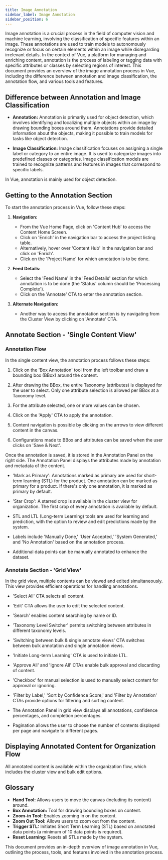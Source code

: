 ```yaml
---
title: Image Annotation 
sidebar_label: Image Annotation 
sidebar_position: 6
---
```





Image annotation is a crucial process in the field of computer vision and machine learning, involving the classification of specific features within an image. These annotations are used to train models to autonomously recognize or focus on certain elements within an image while disregarding irrelevant details. In the context of Vue, a platform for managing and enriching content, annotation is the process of labeling or tagging data with specific attributes or classes by selecting regions of interest. This document provides an overview of the image annotation process in Vue, including the difference between annotation and image classification, the annotation flow, and various tools and features.

## Difference between Annotation and Image Classification

- **Annotation:** Annotation is primarily used for object detection, which involves identifying and localizing multiple objects within an image by drawing bounding boxes around them. Annotations provide detailed information about the objects, making it possible to train models for tasks like object detection.

- **Image Classification:** Image classification focuses on assigning a single label or category to an entire image. It is used to categorize images into predefined classes or categories. Image classification models are trained to recognize patterns and features in images that correspond to specific labels.

In Vue, annotation is mainly used for object detection.

## Getting to the Annotation Section

To start the annotation process in Vue, follow these steps:

1. **Navigation:**
   - From the Vue Home Page, click on 'Content Hub' to access the Content Home Screen.
   - Click on 'Enrich' in the navigation bar to access the project listing table.
   - Alternatively, hover over 'Content Hub' in the navigation bar and click on 'Enrich'.
   - Click on the 'Project Name' for which annotation is to be done.

2. **Feed Details:**
   - Select the 'Feed Name' in the 'Feed Details' section for which annotation is to be done (the 'Status' column should be 'Processing Complete').
   - Click on the 'Annotate' CTA to enter the annotation section.

3. **Alternate Navigation:**
   - Another way to access the annotation section is by navigating from the Cluster View by clicking on 'Annotate' CTA.

## Annotate Section - 'Single Content View'

### Annotation Flow

In the single content view, the annotation process follows these steps:

1. Click on the 'Box Annotation' tool from the left toolbar and draw a bounding box (BBox) around the content.

2. After drawing the BBox, the entire Taxonomy (attributes) is displayed for the user to select. Only one attribute selection is allowed per BBox at a Taxonomy level.

3. For the attribute selected, one or more values can be chosen.

4. Click on the 'Apply' CTA to apply the annotation.

5. Content navigation is possible by clicking on the arrows to view different content in the canvas.

6. Configurations made to BBox and attributes can be saved when the user clicks on 'Save & Next'.

Once the annotation is saved, it is stored in the Annotation Panel on the right side. The Annotation Panel displays the attributes made by annotation and metadata of the content.

- 'Mark as Primary': Annotations marked as primary are used for short-term learning (STL) for the product. One annotation can be marked as primary for a product. If there's only one annotation, it is marked as primary by default.

- 'Star Crop': A starred crop is available in the cluster view for organization. The first crop of every annotation is available by default.

- STL and LTL (Long-term Learning) tools are used for learning and prediction, with the option to review and edit predictions made by the system.

- Labels include 'Manually Done,' 'User Accepted,' 'System Generated,' and 'No Annotation' based on the annotation process.

- Additional data points can be manually annotated to enhance the dataset.

### Annotate Section - 'Grid View'

In the grid view, multiple contents can be viewed and edited simultaneously. This view provides efficient operations for handling annotations.

- 'Select All' CTA selects all content.

- 'Edit' CTA allows the user to edit the selected content.

- 'Search' enables content searching by name or ID.

- 'Taxonomy Level Switcher' permits switching between attributes in different taxonomy levels.

- 'Switching between bulk & single annotate views' CTA switches between bulk annotation and single annotation views.

- 'Initiate Long-term Learning' CTA is used to initiate LTL.

- 'Approve All' and 'Ignore All' CTAs enable bulk approval and discarding of content.

- 'Checkbox' for manual selection is used to manually select content for approval or ignoring.

- 'Filter by Label,' 'Sort by Confidence Score,' and 'Filter by Annotation' CTAs provide options for filtering and sorting content.

- The Annotation Panel in grid view displays all annotations, confidence percentages, and completion percentages.

- Pagination allows the user to choose the number of contents displayed per page and navigate to different pages.

## Displaying Annotated Content for Organization Flow

All annotated content is available within the organization flow, which includes the cluster view and bulk edit options.

## Glossary

- **Hand Tool:** Allows users to move the canvas (including its content) around.
- **Box Annotation:** Tool for drawing bounding boxes on content.
- **Zoom-in Tool:** Enables zooming in on the content.
- **Zoom Out Tool:** Allows users to zoom out from the content.
- **Trigger STL:** Initiates Short Term Learning (STL) based on annotated data points (a minimum of 10 data points is required).
- **Reset Learning:** Resets all STLs made by the system.

This document provides an in-depth overview of image annotation in Vue, outlining the process, tools, and features involved in the annotation process.
